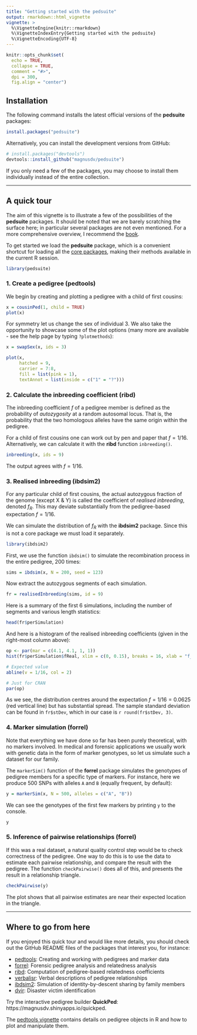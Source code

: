 ```yaml
---
title: "Getting started with the pedsuite"
output: rmarkdown::html_vignette
vignette: >
  %\VignetteEngine{knitr::rmarkdown}
  %\VignetteIndexEntry{Getting started with the pedsuite}
  %\VignetteEncoding{UTF-8}
---
```


```r
knitr::opts_chunk$set(
  echo = TRUE,
  collapse = TRUE,
  comment = "#>",
  dpi = 300,
  fig.align = "center")
```

## Installation

The following command installs the latest official versions of the **pedsuite** packages:

```r
install.packages("pedsuite")
```

Alternatively, you can install the development versions from GitHub:
```r
# install.packages("devtools")
devtools::install_github("magnusdv/pedsuite")
```

If you only need a few of the packages, you may choose to install them individually instead of the entire collection.

---


## A quick tour
The aim of this vignette is to illustrate a few of the possibilities of the **pedsuite** packages. It should be noted that we are barely scratching the surface here; in particular several packages are not even mentioned. For a more comprehensive overview, I recommend the [book](https://magnusdv.github.io/pedsuite/articles/web_only/publications.html#book).

To get started we load the **pedsuite** package, which is a convenient shortcut for loading all the [core packages](https://magnusdv.github.io/pedsuite/#core-packages), making their methods available in the current R session.

```r
library(pedsuite)
```

### 1. Create a pedigree (**pedtools**)
We begin by creating and plotting a pedigree with a child of first cousins:
```r
x = cousinPed(1, child = TRUE)
plot(x)
```

For symmetry let us change the sex of individual 3. We also take the opportunity to showcase some of the plot options (many more are available - see the help page by typing `?plotmethods`): 
```r
x = swapSex(x, ids = 3)

plot(x, 
     hatched = 9, 
     carrier = 7:8,
     fill = list(pink = 1), 
     textAnnot = list(inside = c("1" = "?")))
```

### 2. Calculate the inbreeding coefficient (**ribd**)
The inbreeding coefficient $f$ of a pedigree member is defined as the probability of *autozygosity* at a random autosomal locus. That is, the probability that the two homologous alleles have the same origin within the pedigree.

For a child of first cousins one can work out by pen and paper that $f = 1/16$. Alternatively, we can calculate it with the **ribd** function `inbreeding()`.
```r
inbreeding(x, ids = 9)
```
The output agrees with $f = 1/16$.

### 3. Realised inbreeding (**ibdsim2**)
For any particular child of first cousins, the actual autozygous fraction of the genome (except X & Y) is called the coefficient of *realised inbreeding*, denoted $f_R$. This may deviate substantially from the pedigree-based expectation $f = 1/16$.

We can simulate the distribution of $f_R$ with the **ibdsim2** package. Since this is not a core package we must load it separately.
```r
library(ibdsim2)
```

First, we use the function `ibdsim()` to simulate the recombination process in the entire pedigree, 200 times:
```r
sims = ibdsim(x, N = 200, seed = 123)
```

Now extract the autozygous segments of each simulation.
```r
fr = realisedInbreeding(sims, id = 9)
```

Here is a summary of the first 6 simulations, including the number of segments and various length statistics:
```r
head(fr$perSimulation)
```

And here is a histogram of the realised inbreeding coefficients (given in the right-most column above):
```r
op <- par(mar = c(4.1, 4.1, 1, 1))
hist(fr$perSimulation$fReal, xlim = c(0, 0.15), breaks = 16, xlab = "f_R", main = NULL)

# Expected value
abline(v = 1/16, col = 2)
```

```r
# Just for CRAN
par(op)
```

As we see, the distribution centres around the expectation $f = 1/16 = 0.0625$ (red vertical line) but has substantial spread. The sample standard deviation can be found in `fr$stDev`, which in our case is `r round(fr$stDev, 3)`.

### 4. Marker simulation (**forrel**)
Note that everything we have done so far has been purely theoretical, with no markers involved. In medical and forensic applications we usually work with genetic data in the form of marker genotypes, so let us simulate such a dataset for our family.

The `markerSim()` function of the **forrel** package simulates the genotypes of pedigree members for a specific type of markers. For instance, here we produce 500 SNPs with alleles `A` and `B` (equally frequent, by default):
```r
y = markerSim(x, N = 500, alleles = c("A", "B"))
```

We can see the genotypes of the first few markers by printing `y` to the console.
```r
y
```

### 5. Inference of pairwise relationships (**forrel**)
If this was a real dataset, a natural quality control step would be to check correctness of the pedigree. One way to do this is to use the data to estimate each pairwise relationship, and compare the result with the pedigree. The function `checkPairwise()` does all of this, and presents the result in a relationship triangle.
```r
checkPairwise(y)
```

The plot shows that all pairwise estimates are near their expected location in the triangle.


---


## Where to go from here
If you enjoyed this quick tour and would like more details, you should check out the GitHub README files of the packages that interest you, for instance:

* [pedtools](https://github.com/magnusdv/pedtools): Creating and working with pedigrees and marker data
* [forrel](https://github.com/magnusdv/forrel): Forensic pedigree analysis and relatedness analysis
* [ribd](https://github.com/magnusdv/ribd): Computation of pedigree-based relatedness coefficients
* [verbalisr](https://github.com/magnusdv/verbalisr): Verbal descriptions of pedigree relationships
* [ibdsim2](https://github.com/magnusdv/ibdsim2): Simulation of identity-by-descent sharing by family members
* [dvir](https://github.com/magnusdv/dvir): Disaster victim identification

Try the interactive pedigree builder **QuickPed**: https://magnusdv.shinyapps.io/quickped. 

The [pedtools vignette](https://cran.r-project.org/package=pedtools/vignettes/pedtools.html) contains details on pedigree objects in R and how to plot and manipulate them.
